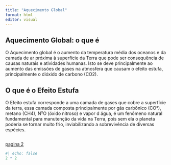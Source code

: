 ```yaml
---
title: "Aquecimento Global"
format: html
editor: visual
---
```


## Aquecimento Global: o que é

O Aquecimento global é o aumento da temperatura média dos oceanos e da camada de ar próxima à superfície da Terra que pode ser consequência de causas naturais e atividades humanas. Isto se deve principalmente ao aumento das emissões de gases na atmosfera que causam o efeito estufa, principalmente o dióxido de carbono (CO2).


## O que é o Efeito Estufa

O Efeito estufa corresponde a uma camada de gases que cobre a superfície da terra, essa camada composta principalmente por gás carbônico (CO²), metano (CH4), N²O (óxido nitroso) e vapor d água, é um fenômeno natural fundamental para manutenção da vida na Terra, pois sem ela o planeta poderia se tornar muito frio, inviabilizando a sobrevivência de diversas espécies.

```r
```

[pagina 2](pag2.html)

```r
#| echo: false
2 * 2
```

